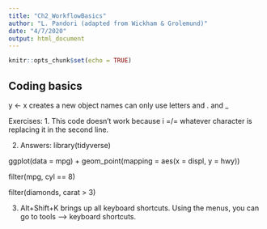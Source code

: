 ```yaml
---
title: "Ch2_WorkflowBasics"
author: "L. Pandori (adapted from Wickham & Grolemund)"
date: "4/7/2020"
output: html_document
---
```


```r
knitr::opts_chunk$set(echo = TRUE)
```

## Coding basics
y <- x creates a new object 
names can only use letters and . and _

Exercises: 
1. This code doesn't work because i =/= whatever character is replacing it in the second line.

2. Answers: 
library(tidyverse)

ggplot(data = mpg) + 
  geom_point(mapping = aes(x =  displ, y = hwy))
  
filter(mpg, cyl == 8)

filter(diamonds, carat > 3)

3. Alt+Shift+K brings up all keyboard shortcuts. Using the menus, you can go to tools --> keyboard shortcuts. 
